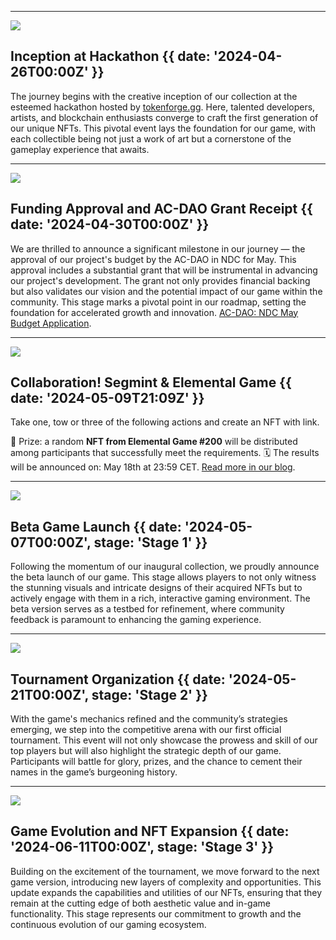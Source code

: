 

---

![](@/images/stage0.png)

## Inception at Hackathon {{ date: '2024-04-26T00:00Z' }}

The journey begins with the creative inception of our collection at the esteemed hackathon hosted by [tokenforge.gg](https://tokenforge.gg/). Here, talented developers, artists, and blockchain enthusiasts converge to craft the first generation of our unique NFTs. This pivotal event lays the foundation for our game, with each collectible being not just a work of art but a cornerstone of the gameplay experience that awaits.

---

![](@/images/aurora_grant_receipt.png)

## Funding Approval and AC-DAO Grant Receipt {{ date: '2024-04-30T00:00Z' }}

We are thrilled to announce a significant milestone in our journey — the approval of our project's budget by the AC-DAO in NDC for May. This approval includes a substantial grant that will be instrumental in advancing our project's development. The grant not only provides financial backing but also validates our vision and the potential impact of our game within the community. This stage marks a pivotal point in our roadmap, setting the foundation for accelerated growth and innovation. [AC-DAO: NDC May Budget Application](https://gov.near.org/t/proposal-to-hom-ac-dao-ndc-may-budget-application/38991).

---

![](@/images/Collaboration_Segmint.jpg)

## Collaboration! Segmint & Elemental Game {{ date: '2024-05-09T21:09Z' }}

Take one, tow or three of the following actions and create an NFT with link.

🎁 Prize: a random **NFT from Elemental Game #200** will be distributed among participants that successfully meet the requirements. 🗓 The results will be announced on: May 18th at 23:59 CET. [Read more in our blog](https://medium.com/@elemgame/collaboration-segmint-elemental-game-8420ff5f4445).

---

![](@/images/stage1.png)

## Beta Game Launch {{ date: '2024-05-07T00:00Z', stage: 'Stage 1' }}

Following the momentum of our inaugural collection, we proudly announce the beta launch of our game. This stage allows players to not only witness the stunning visuals and intricate designs of their acquired NFTs but to actively engage with them in a rich, interactive gaming environment. The beta version serves as a testbed for refinement, where community feedback is paramount to enhancing the gaming experience.

---

![](@/images/stage2.png)

## Tournament Organization {{ date: '2024-05-21T00:00Z', stage: 'Stage 2' }}

With the game's mechanics refined and the community’s strategies emerging, we step into the competitive arena with our first official tournament. This event will not only showcase the prowess and skill of our top players but will also highlight the strategic depth of our game. Participants will battle for glory, prizes, and the chance to cement their names in the game’s burgeoning history.

---

![](@/images/stage3.png)

## Game Evolution and NFT Expansion {{ date: '2024-06-11T00:00Z', stage: 'Stage 3' }}

Building on the excitement of the tournament, we move forward to the next game version, introducing new layers of complexity and opportunities. This update expands the capabilities and utilities of our NFTs, ensuring that they remain at the cutting edge of both aesthetic value and in-game functionality. This stage represents our commitment to growth and the continuous evolution of our gaming ecosystem.
